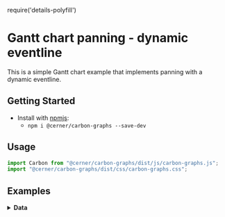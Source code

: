require('details-polyfill')

# Gantt chart panning - dynamic eventline

This is a simple Gantt chart example that implements panning with a dynamic eventline.

## Getting Started

- Install with [npmjs](https://www.npmjs.com):
  - `npm i @cerner/carbon-graphs --save-dev`

## Usage
```js
import Carbon from "@cerner/carbon-graphs/dist/js/carbon-graphs.js";
import "@cerner/carbon-graphs/dist/css/carbon-graphs.css";
```

## Examples
<GanttChart />

<details>
<summary style={{fontSize: 24 }}>
<b>Data</b>
</summary>

### Graph Config object
<GraphConfig />

### Data object
<DataObject />
</details>
